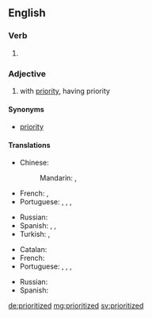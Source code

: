 ==English==

===Verb===
{{head|en}}

# {{en-past of|prioritize}}

===Adjective===
{{en-adj}}

# with [[priority]], having priority

====Synonyms====
* [[priority]] {{qualifier|attributive use}}

====Translations====
{{trans-top|having high priority}}
{{trans-mid}}
{{trans-bottom}}

{{trans-top|quality or state of being prior or antecedent in time, or of preceding something else}}
* Chinese:
*: Mandarin: {{t-|cmn|優先|sc=Hani}},  {{t-|cmn|优先|tr=yōuxiān|sc=Hani}}
* French: {{t+|fr|antérieur}}, {{t+|fr|précédant}}
* Portuguese: {{t-|pt|prioritário|m}}, {{t-|pt|prioritária|f}}, {{t-|pt|prioritários|m-p}}, {{t-|pt|prioritárias|f-p}}
{{trans-mid}}
* Russian: {{t+|ru|приоритетный|tr=prioritétnyj}}
* Spanish: {{t+|es|antecedente}}, {{t+|es|anterior}}, {{t+|es|precedente}}
* Turkish: {{t+|tr|öncelik}}, {{t+|tr|takaddüm}}
{{trans-bottom}}

{{trans-top|Precedence; superior rank}}
* Catalan: {{t-|ca|prioritat|f}}
* French: {{t+|fr|prioritaire}}
* Portuguese: {{t-|pt|prioritário|m}}, {{t-|pt|prioritária|f}}, {{t-|pt|prioritários|m-p}}, {{t-|pt|prioritárias|f-p}}
{{trans-mid}}
* Russian: {{t+|ru|приоритетный|sc=Cyrl}}
* Spanish: {{t+|es|prioritario}}
{{trans-bottom}}

[[de:prioritized]]
[[mg:prioritized]]
[[sv:prioritized]]